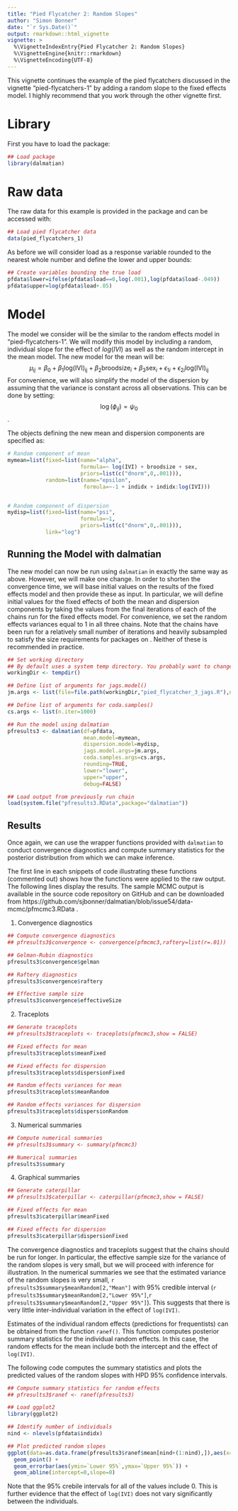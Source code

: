 ```yaml
---
title: "Pied Flycatcher 2: Random Slopes"
author: "Simon Bonner"
date: "`r Sys.Date()`"
output: rmarkdown::html_vignette
vignette: >
  %\VignetteIndexEntry{Pied Flycatcher 2: Random Slopes}
  %\VignetteEngine{knitr::rmarkdown}
  %\VignetteEncoding{UTF-8}
---
```


This vignette continues the example of the pied flycatchers discussed in the vignette "pied-flycatchers-1" by adding a random slope to the fixed effects model. I highly recommend that you work through the other vignette first.

# Library

First you have to load the package:
```r
## Load package
library(dalmatian)
```

# Raw data

The raw data for this example is provided in the package and can be accessed with:
```r
## Load pied flycatcher data
data(pied_flycatchers_1)
```

As before we will consider load as a response variable rounded to the nearest whole number and define the lower and upper bounds:
```r
## Create variables bounding the true load
pfdata$lower=ifelse(pfdata$load==0,log(.001),log(pfdata$load-.049))
pfdata$upper=log(pfdata$load+.05)
```

# Model

The model we consider will be the similar to the random effects model in "pied-flycatchers-1". We will modify this model by including a random, individual slope for the effect of $log(IVI)$ as well as the random intercept in the mean model. The new model for the mean will be:
$$\mu_{ij}=\beta_0 + \beta_1 \mathrm{log(IVI)_{ij}} + \beta_2 \mathrm{broodsize}_i + \beta_3 \mathrm{sex}_i + \epsilon_{1i} + \epsilon_{2i} \mathrm{log(IVI)_{ij}}$$
For convenience, we will also simplify the model of the dispersion by assuming that the variance is constant across all observations. This can be done by setting:
$$\log(\phi_{ij})=\psi_0$$.

The objects defining the new mean and dispersion components are specified as:

```r
# Random component of mean
mymean=list(fixed=list(name="alpha",
                       formula=~ log(IVI) + broodsize + sex,
                       priors=list(c("dnorm",0,.001))),
            random=list(name="epsilon",
                        formula=~-1 + indidx + indidx:log(IVI)))


# Random component of dispersion
mydisp=list(fixed=list(name="psi",
                       formula=~1,
                       priors=list(c("dnorm",0,.001))),
            link="log")
```

## Running the Model with dalmatian

The new model can now be run using `dalmatian` in exactly the same way as above. However, we will make one change. In order to shorten the convergence time, we will base initial values on the results of the fixed effects model and then provide these as input. In particular, we will define initial values for the fixed effects of both the mean and dispersion components by taking the values from the final iterations of each of the chains run for the fixed effects model. For convenience, we set the random effects variances equal to 1 in all three chains. Note that the chains have been run for a relatively small number of iterations and heavily subsampled to satisfy the size requirements for packages on \texttt{CRAN}. Neither of these is recommended in practice.


```r
## Set working directory
## By default uses a system temp directory. You probably want to change this.
workingDir <- tempdir()

## Define list of arguments for jags.model()
jm.args <- list(file=file.path(workingDir,"pied_flycatcher_3_jags.R"),n.adapt=1000)

## Define list of arguments for coda.samples()
cs.args <- list(n.iter=1000)

## Run the model using dalmatian
pfresults3 <- dalmatian(df=pfdata,
                        mean.model=mymean,
                        dispersion.model=mydisp,
                        jags.model.args=jm.args,
                        coda.samples.args=cs.args,
                        rounding=TRUE,
                        lower="lower",
                        upper="upper",
                        debug=FALSE)
```

```r
## Load output from previously run chain
load(system.file("pfresults3.RData",package="dalmatian"))
```

## Results
Once again, we can use the wrapper functions provided with `dalmatian` to conduct convergence diagnostics and compute summary statistics for the posterior distribution from which we can make inference. 

The first line in each snippets of code illustrating these functions (commented out) shows how the functions were applied to the raw output. The following lines display the results. The sample MCMC output is available in the source code repository on GitHub and can be downloaded from https://github.com/sjbonner/dalmatian/blob/issue54/data-mcmc/pfmcmc3.RData .


1. Convergence diagnostics
```r
## Compute convergence diagnostics
## pfresults3$convergence <- convergence(pfmcmc3,raftery=list(r=.01))

## Gelman-Rubin diagnostics
pfresults3$convergence$gelman

## Raftery diagnostics
pfresults3$convergence$raftery

## Effective sample size
pfresults3$convergence$effectiveSize
```

2. Traceplots
```r
## Generate traceplots
## pfresults3$traceplots <- traceplots(pfmcmc3,show = FALSE)

## Fixed effects for mean
pfresults3$traceplots$meanFixed

## Fixed effects for dispersion
pfresults3$traceplots$dispersionFixed

## Random effects variances for mean
pfresults3$traceplots$meanRandom

## Random effects variances for dispersion
pfresults3$traceplots$dispersionRandom

```

3. Numerical summaries
```r
## Compute numerical summaries
## pfresults3$summary <- summary(pfmcmc3)

## Numerical summaries
pfresults3$summary
```

4. Graphical summaries
```r
## Generate caterpillar
## pfresults3$caterpillar <- caterpillar(pfmcmc3,show = FALSE)

## Fixed effects for mean
pfresults3$caterpillar$meanFixed

## Fixed effects for dispersion
pfresults3$caterpillar$dispersionFixed
```

The convergence diagnostics and traceplots suggest that the chains should be run for longer. In particular, the effective sample size for the variance of the random slopes is very small, but we will proceed with inference for illustration. In the numerical summaries we see that the estimated variance of the random slopes is very small, `r pfresults3$summary$meanRandom[2,"Mean"]` with 95% credible interval (`r pfresults3$summary$meanRandom[2,"Lower 95%"]`,`r pfresults3$summary$meanRandom[2,"Upper 95%"]`). This suggests that there is very little inter-individual variation in the effect of `log(IVI)`.

Estimates of the individual random effects (predictions for frequentists) can be obtained from the function `ranef()`. This function computes posterior summary statistics for the individual random effects. In this case, the random effects for the mean include both the intercept and the effect of `log(IVI)`. 

The following code computes the summary statistics and plots the predicted values of the random slopes with HPD 95% confidence intervals. 
```r
## Compute summary statistics for random effects
## pfresults3$ranef <- ranef(pfresults3)

## Load ggplot2
library(ggplot2)

## Identify number of individuals
nind <- nlevels(pfdata$indidx)

## Plot predicted random slopes
ggplot(data=as.data.frame(pfresults3$ranef$mean[nind+(1:nind),]),aes(x=1:nind,y=Mean)) + 
  geom_point() + 
  geom_errorbar(aes(ymin=`Lower 95%`,ymax=`Upper 95%`)) +
  geom_abline(intercept=0,slope=0)
```
Note that the 95% crebile intervals for all of the values include 0. This is further evidence that the effect of `log(IVI)` does not vary significantly between the individuals.

